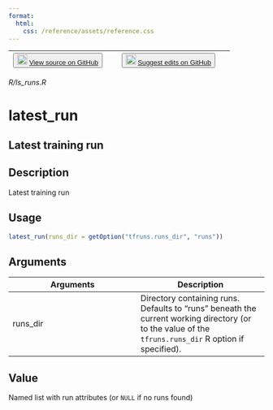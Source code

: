 ```yaml
---
format:
  html:
    css: /reference/assets/reference.css
---
```


| <button class="button"> ![](/reference/assets/GitHub-Mark-32px.png){width="20"} [View source on GitHub](https://github.com/rstudio/tfruns//blob/main/R/ls_runs.R) </button> | <button class="button"> ![](/reference/assets/GitHub-Mark-32px.png){width="20"} [Suggest edits on GitHub](https://github.com/rstudio/tfruns//edit/main/R/ls_runs.R) </button> |
|:------------------------------:|:--------------------------------------:|

*R/ls_runs.R*

# latest_run

## Latest training run

## Description
Latest training run 


## Usage
```r
latest_run(runs_dir = getOption("tfruns.runs_dir", "runs")) 
```

## Arguments
|Arguments|Description|
|---|---|
| runs_dir | Directory containing runs. Defaults to "runs" beneath the current working directory (or to the value of the `tfruns.runs_dir` R option if specified). |



## Value
Named list with run attributes (or `NULL` if no runs found) 




